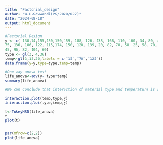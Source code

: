 ---
title: "Factorial_design"
author: "W.H.Sewwandi(PS/2020/027)"
date: "2024-08-18"
output: html_document
---

```{r}
#Factorial Design
y <- c( 130,74,155,180,150,159, 188, 126, 138, 168, 110, 160, 34, 80, 40, 
75, 136, 106, 122, 115,174, 150, 120, 139, 20, 82, 70, 58, 25, 58, 70, 
45, 96, 82, 104, 60)
type <- gl(3, 4,36)
temp<-gl(3,12,36,labels = c("15","70","125"))
data.frame(y=y,type=type,temp=temp)

#One way anova test
life_anova<-aov(y~ type*temp)
summary(life_anova)

#We can conclude that interaction of material type and temperature is significant.And also both main effects are significant.

interaction.plot(temp,type,y)
interaction.plot(type,temp,y)

t<-TukeyHSD(life_anova)
t
plot(t)


par(mfrow=c(2,2))
plot(life_anova)
```

